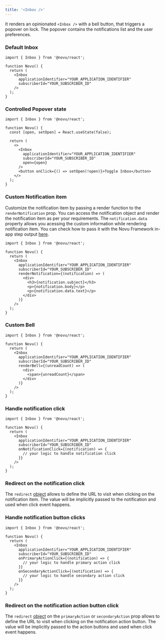 ```yaml
---
title: '<Inbox />'
---
```


It renders an opinionated `<Inbox />` with a bell button, that triggers a popover on lock. The popover contains the notifications list and the user preferences.

### Default Inbox

```tsx
import { Inbox } from '@novu/react';

function Novu() {
  return (
    <Inbox
      applicationIdentifier="YOUR_APPLICATION_IDENTIFIER"
      subscriberId="YOUR_SUBSCRIBER_ID"
    />
  );
}
```

### Controlled Popover state

```tsx
import { Inbox } from '@novu/react';

function Novu() {
  const [open, setOpen] = React.useState(false);

  return (
    <>
      <Inbox
        applicationIdentifier="YOUR_APPLICATION_IDENTIFIER"
        subscriberId="YOUR_SUBSCRIBER_ID"
        open={open}
      />
      <button onClick={() => setOpen(!open)}>Toggle Inbox</button>
    </>
  );
}
```

### Custom Notification item

Customize the notification item by passing a render function to the `renderNotification` prop.
You can access the notification object and render the notification item as per your requirements.
The `notification.data` property allows you acessing the custom information while rendering notification item.
You can check how to pass it with the Novu Framework in-app step output [here](/sdks/framework/typescript/steps/inbox#inbox-step-output).

```tsx
import { Inbox } from '@novu/react';

function Novu() {
  return (
    <Inbox
      applicationIdentifier="YOUR_APPLICATION_IDENTIFIER"
      subscriberId="YOUR_SUBSCRIBER_ID"
      renderNotification={(notification) => (
        <div>
          <h3>{notification.subject}</h3>
          <p>{notification.body}</p>
          <p>{notification.data.text}</p>
        </div>
      )}
    />
  );
}
```

### Custom Bell

```tsx
import { Inbox } from '@novu/react';

function Novu() {
  return (
    <Inbox
      applicationIdentifier="YOUR_APPLICATION_IDENTIFIER"
      subscriberId="YOUR_SUBSCRIBER_ID"
      renderBell={(unreadCount) => (
        <div>
          <span>{unreadCount}</span>
        </div>
      )}
    />
  );
}
```

### Handle notification click

```tsx
import { Inbox } from '@novu/react';

function Novu() {
  return (
    <Inbox
      applicationIdentifier="YOUR_APPLICATION_IDENTIFIER"
      subscriberId="YOUR_SUBSCRIBER_ID"
      onNotificationClick={(notification) => {
        // your logic to handle notification click
      }}
    />
  );
}
```

### Redirect on the notification click

The `redirect` [object](/sdks/framework/typescript/steps/inbox#inbox-step-output) allows to define the URL to visit when clicking on the notification item.
The value will be implicitly passed to the notification and used when click event happens.

### Handle notification button clicks

```tsx
import { Inbox } from '@novu/react';

function Novu() {
  return (
    <Inbox
      applicationIdentifier="YOUR_APPLICATION_IDENTIFIER"
      subscriberId="YOUR_SUBSCRIBER_ID"
      onPrimaryActionClick={(notification) => {
        // your logic to handle primary action click
      }}
      onSecondaryActionClick={(notification) => {
        // your logic to handle secondary action click
      }}
    />
  );
}
```

### Redirect on the notification action button click

The `redirect` [object](/sdks/framework/typescript/steps/inbox#inbox-step-output) on the `primaryAction` or `secondaryAction` prop allows to define the URL to visit when clicking on the notification action button.
The value will be implicitly passed to the action buttons and used when click event happens.
